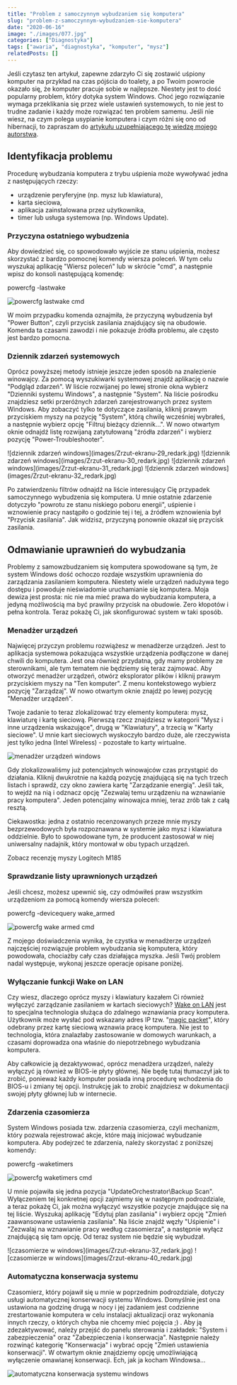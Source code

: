 ```yaml
---
title: "Problem z samoczynnym wybudzaniem się komputera"
slug: "problem-z-samoczynnym-wybudzaniem-sie-komputera"
date: "2020-06-16"
image: "./images/077.jpg"
categories: ["Diagnostyka"]
tags: ["awaria", "diagnostyka", "komputer", "mysz"]
relatedPosts: []
---
```


Jeśli czytasz ten artykuł, zapewne zdarzyło Ci się zostawić uśpiony komputer na przykład na czas pójścia do toalety, a po Twoim powrocie okazało się, że komputer pracuje sobie w najlepsze. Niestety jest to dość popularny problem, który dotyka system Windows. Choć jego rozwiązanie wymaga przeklikania się przez wiele ustawień systemowych, to nie jest to trudne zadanie i każdy może rozwiązać ten problem samemu. Jeśli nie wiesz, na czym polega usypianie komputera i czym różni się ono od hibernacji, to zapraszam do [artykułu uzupełniającego tę wiedzę mojego autorstwa](/uspienie-hibernacja-wylaczenie-rozne-stany-pracy-komputera).

## Identyfikacja problemu

Procedurę wybudzania komputera z trybu uśpienia może wywoływać jedna z następujących rzeczy:

- urządzenie peryferyjne (np. mysz lub klawiatura),
- karta sieciowa,
- aplikacja zainstalowana przez użytkownika,
- timer lub usługa systemowa (np. Windows Update).

### Przyczyna ostatniego wybudzenia

Aby dowiedzieć się, co spowodowało wyjście ze stanu uśpienia, możesz skorzystać z bardzo pomocnej komendy wiersza poleceń. W tym celu wyszukaj aplikację "Wiersz poleceń" lub w skrócie "cmd", a następnie wpisz do konsoli następującą komendę:

<Quote>powercfg -lastwake</Quote>

![powercfg lastwake cmd](images/Zrzut-ekranu-28_redark.jpg)

W moim przypadku komenda oznajmiła, że przyczyną wybudzenia był "Power Button", czyli przycisk zasilania znajdujący się na obudowie. Komenda ta czasami zawodzi i nie pokazuje źródła problemu, ale często jest bardzo pomocna.

### Dziennik zdarzeń systemowych

Oprócz powyższej metody istnieje jeszcze jeden sposób na znalezienie winowajcy. Za pomocą wyszukiwarki systemowej znajdź aplikację o nazwie "Podgląd zdarzeń". W liście rozwijanej po lewej stronie okna wybierz "Dzienniki systemu Windows", a następnie "System". Na liście pośrodku znajdziesz setki przeróżnych zdarzeń zarejestrowanych przez system Windows. Aby zobaczyć tylko te dotyczące zasilania, kliknij prawym przyciskiem myszy na pozycję "System", którą chwilę wcześniej wybrałeś, a następnie wybierz opcję "Filtruj bieżący dziennik...". W nowo otwartym oknie odnajdź listę rozwijaną zatytułowaną "źródła zdarzeń" i wybierz pozycję "Power-Troubleshooter".

<Gallery width='2'>
![dziennik zdarzeń windows](images/Zrzut-ekranu-29_redark.jpg)
![dziennik zdarzeń windows](images/Zrzut-ekranu-30_redark.jpg)
![dziennik zdarzeń windows](images/Zrzut-ekranu-31_redark.jpg)
![dziennik zdarzeń windows](images/Zrzut-ekranu-32_redark.jpg)
</Gallery>

Po zatwierdzeniu filtrów odnajdź na liście interesujący Cię przypadek samoczynnego wybudzenia się komputera. U mnie ostatnie zdarzenie dotyczyło "powrotu ze stanu niskiego poboru energii", uśpienie i wznowienie pracy nastąpiło o godzinie tej i tej, a źródłem wznowienia był "Przycisk zasilania". Jak widzisz, przyczyną ponownie okazał się przycisk zasilania.

## Odmawianie uprawnień do wybudzania

Problemy z samowzbudzaniem się komputera spowodowane są tym, że system Windows dość ochoczo rozdaje wszystkim uprawnienia do zarządzania zasilaniem komputera. Niestety wiele urządzeń nadużywa tego dostępu i powoduje nieświadomie uruchamianie się komputera. Moja dewiza jest prosta: nic nie ma mieć prawa do wybudzania komputera, a jedyną możliwością ma być prawilny przycisk na obudowie. Zero kłopotów i pełna kontrola. Teraz pokażę Ci, jak skonfigurować system w taki sposób.

<AdSense/>

### Menadżer urządzeń

Najwięcej przyczyn problemu rozwiążesz w menadżerze urządzeń. Jest to aplikacja systemowa pokazująca wszystkie urządzenia podłączone w danej chwili do komputera. Jest ona również przydatna, gdy mamy problemy ze sterownikami, ale tym tematem nie będziemy się teraz zajmować. Aby otworzyć menadżer urządzeń, otwórz eksplorator plików i kliknij prawym przyciskiem myszy na "Ten komputer". Z menu kontekstowego wybierz pozycję "Zarządzaj". W nowo otwartym oknie znajdź po lewej pozycję "Menadżer urządzeń".

Twoje zadanie to teraz zlokalizować trzy elementy komputera: mysz, klawiaturę i kartę sieciową. Pierwszą rzecz znajdziesz w kategorii "Mysz i inne urządzenia wskazujące", drugą w "Klawiatury", a trzecią w "Karty sieciowe". U mnie kart sieciowych wyskoczyło bardzo duże, ale rzeczywista jest tylko jedna (Intel Wireless) - pozostałe to karty wirtualne.

![menadżer urządzeń windows](images/Zrzut-ekranu-34_redark.jpg)

Gdy zlokalizowaliśmy już potencjalnych winowajców czas przystąpić do działania. Kliknij dwukrotnie na każdą pozycję znajdującą się na tych trzech listach i sprawdź, czy okno zawiera kartę "Zarządzanie energią". Jeśli tak, to wejdź na nią i odznacz opcję "Zezwalaj temu urządzeniu na wznawianie pracy komputera". Jeden potencjalny winowajca mniej, teraz zrób tak z całą resztą.

<InfoBlock>Ciekawostka: jedna z ostatnio recenzowanych przeze mnie myszy bezprzewodowych była rozpoznawana w systemie jako mysz i klawiatura oddzielnie. Było to spowodowane tym, że producent zastosował w niej uniwersalny nadajnik, który montował w obu typach urządzeń.</InfoBlock>

<ActionButton to='/recenzja-myszy-logitech-m185'>Zobacz recenzję myszy Logitech M185</ActionButton>

### Sprawdzanie listy uprawnionych urządzeń

Jeśli chcesz, możesz upewnić się, czy odmówiłeś praw wszystkim urządzeniom za pomocą komendy wiersza poleceń:

<Quote>powercfg -devicequery wake_armed</Quote>

![powercfg wake armed cmd](images/Zrzut-ekranu-35_redark.jpg)

Z mojego doświadczenia wynika, że czystka w menadżerze urządzeń najczęściej rozwiązuje problem wybudzania się komputera, który powodowała, chociażby cały czas działająca myszka. Jeśli Twój problem nadal występuje, wykonaj jeszcze operacje opisane poniżej.

### Wyłączanie funkcji Wake on LAN

Czy wiesz, dlaczego oprócz myszy i klawiatury kazałem Ci również wyłączyć zarządzanie zasilaniem w kartach sieciowych? [Wake on LAN](https://pl.wikipedia.org/wiki/Wake_on_LAN) jest to specjalna technologia służąca do zdalnego wznawiania pracy komputera. Użytkownik może wysłać pod wskazany adres IP tzw. "[magic packet](https://pl.wikipedia.org/wiki/Magic_Packet)", który odebrany przez kartę sieciową wznawia pracę komputera. Nie jest to technologia, która znalazłaby zastosowanie w domowych warunkach, a czasami doprowadza ona właśnie do niepotrzebnego wybudzania komputera.

Aby całkowicie ją dezaktywować, oprócz menadżera urządzeń, należy wyłączyć ją również w BIOS-ie płyty głównej. Nie będę tutaj tłumaczył jak to zrobić, ponieważ każdy komputer posiada inną procedurę wchodzenia do BIOS-u i zmiany tej opcji. Instrukcję jak to zrobić znajdziesz w dokumentacji swojej płyty głównej lub w internecie.

### Zdarzenia czasomierza

System Windows posiada tzw. zdarzenia czasomierza, czyli mechanizm, który pozwala rejestrować akcje, które mają inicjować wybudzanie komputera. Aby podejrzeć te zdarzenia, należy skorzystać z poniższej komendy:

<Quote>powercfg -waketimers</Quote>

![powercfg waketimers cmd](images/Zrzut-ekranu-36_redark.jpg)

U mnie pojawiła się jedna pozycja "UpdateOrchestrator\\Backup Scan". Wyłączeniem tej konkretnej opcji zajmiemy się w następnym podrozdziale, a teraz pokażę Ci, jak można wyłączyć wszystkie pozycje znajdujące się na tej liście. Wyszukaj aplikację "Edytuj plan zasilania" i wybierz opcję "Zmień zaawansowane ustawienia zasilania". Na liście znajdź węzły "Uśpienie" i "Zezwalaj na wznawianie pracy według czasomierza", a następnie wyłącz znajdującą się tam opcję. Od teraz system nie będzie się wybudzał.

<Gallery>
![czasomierze w windows](images/Zrzut-ekranu-37_redark.jpg)
![czasomierze w windows](images/Zrzut-ekranu-40_redark.jpg)
</Gallery>

### Automatyczna konserwacja systemu

Czasomierz, który pojawił się u mnie w poprzednim podrozdziale, dotyczy usługi automatycznej konserwacji systemu Windows. Domyślnie jest ona ustawiona na godzinę drugą w nocy i jej zadaniem jest codzienne zrestartowanie komputera w celu instalacji aktualizacji oraz wykonania innych rzeczy, o których chyba nie chcemy mieć pojęcia ;) . Aby ją zdezaktywować, należy przejść do panelu sterowania i zakładek: "System i zabezpieczenia" oraz "Zabezpieczenia i konserwacja". Następnie należy rozwinąć kategorię "Konserwacja" i wybrać opcję "Zmień ustawienia konserwacji". W otwartym oknie znajdziemy opcję umożliwiającą wyłączenie omawianej konserwacji. Ech, jak ja kocham Windowsa...

![automatyczna konserwacja systemu windows](images/Zrzut-ekranu-41_redark.jpg)
